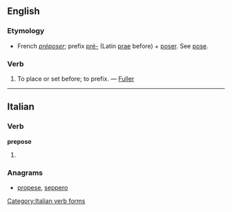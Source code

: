 ==English==

===Etymology===
*French ''[[préposer]]''; prefix [[pré-]] (Latin [[prae]] before) + [[poser]]. See [[pose]].

===Verb===
{{en-verb|prepos|ing}}

#{{transitive|obsolete}} To place or set before; to prefix. &mdash; [[Fuller]]

----

==Italian==

===Verb===
'''prepose'''

# {{form of|[[third-person|Third-person]] [[singular]] [[past historic]]|[[preporre#Italian|preporre]]|lang=Italian}}

===Anagrams===
* {{alphagram|eeopprs}} [[propese#Italian|propese]], [[seppero#Italian|seppero]]
[[Category:Italian verb forms]]
